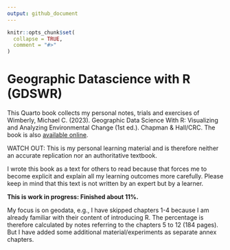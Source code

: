 ```yaml
---
output: github_document
---
```


<!-- README.md is generated from README.Rmd. Please edit that file -->

```r
knitr::opts_chunk$set(
  collapse = TRUE,
  comment = "#>"
)
```

# Geographic Datascience with R (GDSWR)

<!-- badges: start -->
<!-- badges: end -->

This Quarto book collects my personal notes, trials and exercises of
Wimberly, Michael C. (2023). Geographic Data Science With R: Visualizing and Analyzing Environmental Change (1st ed.). Chapman & Hall/CRC. The book is also [available online](https://bookdown.org/mcwimberly/gdswr-book/).

WATCH OUT: This is my personal learning material and is therefore
neither an accurate replication nor an authoritative textbook.

I wrote this book as a text for others to read because that forces me to
become explicit and explain all my learning outcomes more carefully.
Please keep in mind that this text is not written by an expert but by a
learner.


**This is work in progress: Finished about 11%.**

My focus is on geodata, e.g., I have skipped chapters 1-4 because I am already familiar with their content of introducing R. The percentage is therefore calculated by notes referring to the chapters 5 to 12 (184 pages). But I have added some additional material/experiments as separate annex chapters.



